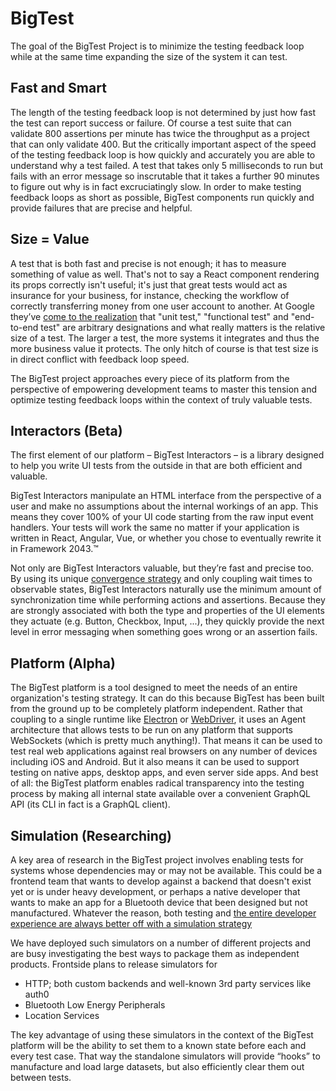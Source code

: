 # BigTest

The goal of the BigTest Project is to minimize the testing feedback loop while at the same time expanding the size of the system it can test.

## Fast and Smart

The length of the testing feedback loop is not determined by just how fast the test can report success or failure. Of course a test suite that can validate 800 assertions per minute has twice the throughput as a project that can only validate 400. But the critically important aspect of the speed of the testing feedback loop is how quickly and accurately you are able to understand why a test failed. A test that takes only 5 milliseconds to run but fails with an error message so inscrutable that it takes a further 90 minutes to figure out why is in fact excruciatingly slow. In order to make testing feedback loops as short as possible, BigTest components run quickly and provide failures that are precise and helpful.

## Size = Value

A test that is both fast and precise is not enough; it has to measure something of value as well. That's not to say a React component rendering its props correctly isn't useful; it's just that great tests would act as insurance for your business, for instance, checking the workflow of correctly transferring money from one user account to another. At Google they’ve [come to the realization][5] that "unit test," "functional test" and "end-to-end test" are arbitrary designations and what really matters is the relative size of a test. The larger a test, the more systems it integrates and thus the more business value it protects. The only hitch of course is that test size is in direct conflict with feedback loop speed.

The BigTest project approaches every piece of its platform from the perspective of empowering development teams to master this tension and optimize testing feedback loops within the context of truly valuable tests.

## Interactors (Beta)

The first element of our platform – BigTest Interactors – is a library designed to help you write UI tests from the outside in that are both efficient and valuable.

BigTest Interactors manipulate an HTML interface from the perspective of a user and make no assumptions about the internal workings of an app. This means they cover 100% of your UI code starting from the raw input event handlers. Your tests will work the same no matter if your application is written in React, Angular, Vue, or whether you chose to eventually rewrite it in Framework 2043.™

Not only are BigTest Interactors valuable, but they’re fast and precise too. By using its unique [convergence strategy][1] and only coupling wait times to observable states, BigTest Interactors naturally use the minimum amount of synchronization time while performing actions and assertions. Because they are strongly associated with both the type and properties of the UI elements they actuate (e.g. Button, Checkbox, Input, ...), they quickly provide the next level in error messaging when something goes wrong or an assertion fails.

## Platform (Alpha)

The BigTest platform is a tool designed to meet the needs of an entire organization's testing strategy. It can do this because BigTest has been built from the ground up to be completely platform independent. Rather that coupling to a single runtime like [Electron][2] or [WebDriver][3], it uses an Agent architecture that allows tests to be run on any platform that supports WebSockets (which is pretty much anything!). That means it can be used to test real web applications against real browsers on any number of devices including iOS and Android. But it also means it can be used to support testing on native apps, desktop apps, and even server side apps. And best of all: the BigTest platform enables radical transparency into the testing process by making all internal state available over a convenient GraphQL API (its CLI in fact is a GraphQL client).


## Simulation (Researching)
A key area of research in the BigTest project involves enabling tests for systems whose dependencies may or may not be available. This could be a frontend team that wants to develop against a backend that doesn't exist yet or is under heavy development, or perhaps a native developer that wants to make an app for a Bluetooth device that been designed but not manufactured. Whatever the reason, both testing and [the entire developer experience are always better off with a simulation strategy][4]

We have deployed such simulators on a number of different projects and are busy investigating the best ways to package them as independent products. Frontside plans to release simulators for

- HTTP; both custom backends and well-known 3rd party services like auth0
- Bluetooth Low Energy Peripherals
- Location Services

The key advantage of using these simulators in the context of the BigTest platform will be the ability to set them to a known state before each and every test case. That way the standalone simulators will provide “hooks” to manufacture and load large datasets, but also efficiently clear them out between tests.

[1]: https://frontside.com/blog/2020-07-16-the-lesson-of-bigtest-interactors/#the-convergence-strategy
[2]: https://www.electronjs.org
[3]: https://www.w3.org/TR/webdriver/
[4]: https://frontside.com/blog/2020-07-29-decoupling-teams-through-simulation/
[5]: https://testing.googleblog.com/2010/12/test-sizes.html



<SubscribeForm highlight={true} />
